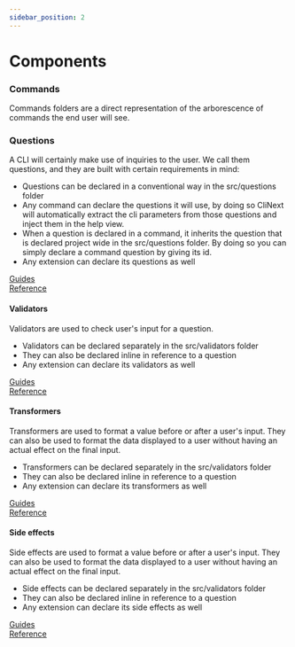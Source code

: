 ```yaml
---
sidebar_position: 2
---
```


# Components

### Commands
Commands folders are a direct representation of the arborescence of commands the end user will see.

### Questions
A CLI will certainly make use of inquiries to the user. We call them questions, and they are built with certain requirements in mind:
- Questions can be declared in a conventional way in the src/questions folder
- Any command can declare the questions it will use, by doing so CliNext will automatically extract the cli parameters from those questions and inject them in the help view.
- When a question is declared in a command, it inherits the question that is declared project wide in the src/questions folder. By doing so you can simply declare a command question by giving its id.
- Any extension can declare its questions as well

[Guides](../guides/questions/structure.mdx) <br />
[Reference](../reference/question.mdx)

#### Validators
Validators are used to check user's input for a question.
- Validators can be declared separately in the src/validators folder
- They can also be declared inline in reference to a question
- Any extension can declare its validators as well

[Guides](../guides/questions/structure.mdx) <br />
[Reference](../reference/question.mdx)

#### Transformers
Transformers are used to format a value before or after a user's input. They can also be used to format the data displayed to a user without having an actual effect on the final input.
- Transformers can be declared separately in the src/validators folder
- They can also be declared inline in reference to a question
- Any extension can declare its transformers as well

[Guides](../guides/questions/structure.mdx) <br />
[Reference](../reference/question.mdx)

#### Side effects
Side effects are used to format a value before or after a user's input. They can also be used to format the data displayed to a user without having an actual effect on the final input.
- Side effects can be declared separately in the src/validators folder
- They can also be declared inline in reference to a question
- Any extension can declare its side effects as well

[Guides](../guides/questions/structure.mdx) <br />
[Reference](../reference/question.mdx)

